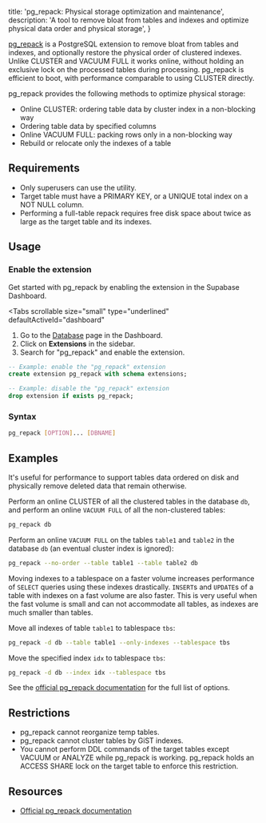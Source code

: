 
  title: 'pg_repack: Physical storage optimization and maintenance',
  description:
    'A tool to remove bloat from tables and indexes and optimize physical data order and physical storage',
}

[pg_repack](https://github.com/reorg/pg_repack) is a PostgreSQL extension to remove bloat from tables and indexes, and optionally restore the physical order of clustered indexes. Unlike CLUSTER and VACUUM FULL it works online, without holding an exclusive lock on the processed tables during processing. pg_repack is efficient to boot, with performance comparable to using CLUSTER directly.

pg_repack provides the following methods to optimize physical storage:

- Online CLUSTER: ordering table data by cluster index in a non-blocking way
- Ordering table data by specified columns
- Online VACUUM FULL: packing rows only in a non-blocking way
- Rebuild or relocate only the indexes of a table

## Requirements

- Only superusers can use the utility.
- Target table must have a PRIMARY KEY, or a UNIQUE total index on a NOT NULL column.
- Performing a full-table repack requires free disk space about twice as large as the target table and its indexes.

## Usage

### Enable the extension

Get started with pg_repack by enabling the extension in the Supabase Dashboard.

<Tabs
  scrollable
  size="small"
  type="underlined"
  defaultActiveId="dashboard"
>
<TabPanel id="dashboard" label="Dashboard">

1. Go to the [Database](https://supabase.com/dashboard/project/_/database/tables) page in the Dashboard.
2. Click on **Extensions** in the sidebar.
3. Search for "pg_repack" and enable the extension.

</TabPanel>
<TabPanel id="sql" label="SQL">

```sql
-- Example: enable the "pg_repack" extension
create extension pg_repack with schema extensions;

-- Example: disable the "pg_repack" extension
drop extension if exists pg_repack;
```

</TabPanel>
</Tabs>

### Syntax

```sh
pg_repack [OPTION]... [DBNAME]
```

## Examples

It's useful for performance to support tables data ordered on disk and physically remove deleted data that remain
otherwise.

Perform an online CLUSTER of all the clustered tables in the database `db`, and perform an online `VACUUM FULL` of all the non-clustered tables:

```sh
pg_repack db
```

Perform an online `VACUUM FULL` on the tables `table1` and `table2` in the database `db` (an eventual cluster index is ignored):

```sh
pg_repack --no-order --table table1 --table table2 db
```

Moving indexes to a tablespace on a faster volume increases performance of `SELECT` queries using these indexes
drastically. `INSERT`s and `UPDATE`s of a table with indexes on a fast volume are also faster. This is very useful
when the fast volume is small and can not accommodate all tables, as indexes are much smaller than tables.

Move all indexes of table `table1` to tablespace `tbs`:

```sh
pg_repack -d db --table table1 --only-indexes --tablespace tbs
```

Move the specified index `idx` to tablespace `tbs`:

```sh
pg_repack -d db --index idx --tablespace tbs
```

See the [official pg_repack documentation](https://reorg.github.io/pg_repack/) for the full list of options.

## Restrictions

- pg_repack cannot reorganize temp tables.
- pg_repack cannot cluster tables by GiST indexes.
- You cannot perform DDL commands of the target tables except VACUUM or ANALYZE while pg_repack is working.
  pg_repack holds an ACCESS SHARE lock on the target table to enforce this restriction.

## Resources

- [Official pg_repack documentation](https://reorg.github.io/pg_repack/)


